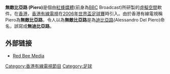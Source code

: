 '''無敵比亞路 (Piero)'''是個由[[紅蜂媒體|紅蜂媒體]](前身為[[BBC|BBC]] Broadcast)所研製的[[虛擬空間|虛擬空間]]軟件。在[[香港|香港]]，[[香港有線電視|香港有線電視]]在[[2006年世界盃足球賽|2006年世界盃足球賽]]時引入。由於香港有線電視稱Piero為'''無敵比亞路 '''，令人以為'''無敵比亞路'''是為[[迪比亞路|迪比亞路]](Alessandro Del Piero)命名，誤寫成'''無迪比亞路 '''。

==外部链接==
*[http://www.redbeemedia.com/ Red Bee Media] {{Wayback|url=http://www.redbeemedia.com/ |date=20210417212508 }}

[[Category:香港有線電視節目|Category:香港有線電視節目]]
[[Category:足球|Category:足球]]